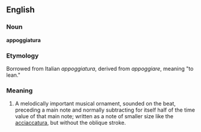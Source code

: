 ==English==

===Noun===
'''appoggiatura'''

===Etymology===
Borrowed from Italian ''appoggiatura'', derived from ''appoggiare'', meaning "to lean."

===Meaning===
#A melodically important musical ornament, sounded on the beat, preceding a main note and normally subtracting for itself half of the time value of that main note; written as a note of smaller size like the [[acciaccatura]], but without the oblique stroke.